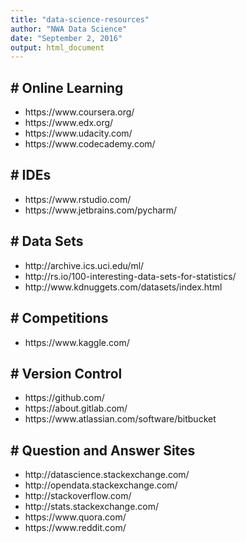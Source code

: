 ```yaml
---
title: "data-science-resources"
author: "NWA Data Science"
date: "September 2, 2016"
output: html_document
---
```



# Online Learning
------------------------------------------
* https://www.coursera.org/
* https://www.edx.org/
* https://www.udacity.com/
* https://www.codecademy.com/

# IDEs
------------------------------------------
* https://www.rstudio.com/
* https://www.jetbrains.com/pycharm/

# Data Sets
------------------------------------------
* http://archive.ics.uci.edu/ml/
* http://rs.io/100-interesting-data-sets-for-statistics/
* http://www.kdnuggets.com/datasets/index.html

# Competitions
------------------------------------------
* https://www.kaggle.com/

# Version Control
------------------------------------------
* https://github.com/
* https://about.gitlab.com/
* https://www.atlassian.com/software/bitbucket

# Question and Answer Sites
------------------------------------------
* http://datascience.stackexchange.com/
* http://opendata.stackexchange.com/
* http://stackoverflow.com/
* http://stats.stackexchange.com/
* https://www.quora.com/
* https://www.reddit.com/
